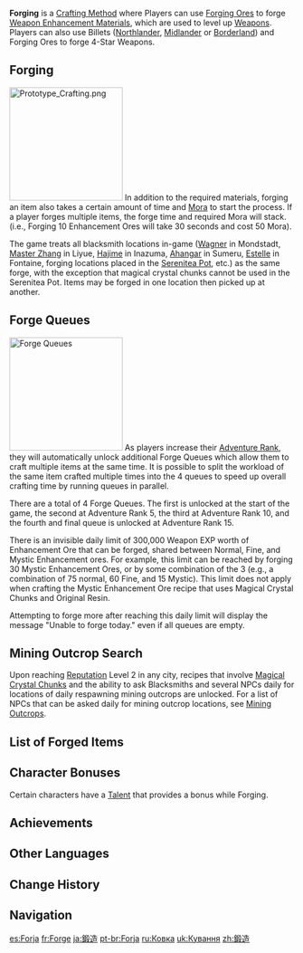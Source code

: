 {{Terminology Infobox
|image = Icon Forging Small.png
|type  = Crafting Methods
|type2 = Game Systems
}}
'''Forging''' is a [[Crafting Method]] where Players can use [[Forging Ores]] to forge [[Weapon Enhancement Materials]], which are used to level up [[Weapons]]. Players can also use Billets ([[Northlander Billets|Northlander]], [[Midlander Billets|Midlander]] or [[Borderland Billet|Borderland]]) and Forging Ores to forge 4-Star Weapons.

==Forging==
{{See also|Forging Materials}}
[[File:Prototype Crafting.png|200px|thumb|right]]
In addition to the required materials, forging an item also takes a certain amount of time and [[Mora]] to start the process. If a player forges multiple items, the forge time and required Mora will stack. (i.e., Forging 10 Enhancement Ores will take 30 seconds and cost 50 Mora).

The game treats all blacksmith locations in-game ([[Wagner]] in Mondstadt, [[Master Zhang]] in Liyue, [[Hajime]] in Inazuma, [[Ahangar]] in Sumeru, [[Estelle]] in Fontaine, forging locations placed in the [[Serenitea Pot]], etc.) as the same forge, with the exception that magical crystal chunks cannot be used in the Serenitea Pot. Items may be forged in one location then picked up at another.

{{Furnishings by Category List|Forging Furnishings
|resultsheader = There are '''%TOTALPAGES%''' Forging Furnishings:\n
}}

==Forge Queues==
[[File:Forge Queues.png|right|200px|thumb|Forge Queues]]
As players increase their [[Adventure Rank]], they will automatically unlock additional Forge Queues which allow them to craft multiple items at the same time. It is possible to split the workload of the same item crafted multiple times into the 4 queues to speed up overall crafting time by running queues in parallel.

There are a total of 4 Forge Queues. The first is unlocked at the start of the game, the second at Adventure Rank 5, the third at Adventure Rank 10, and the fourth and final queue is unlocked at Adventure Rank 15.

There is an invisible daily limit of 300,000 Weapon EXP worth of Enhancement Ore that can be forged, shared between Normal, Fine, and Mystic Enhancement ores. For example, this limit can be reached by forging 30 Mystic Enhancement Ores, or by some combination of the 3 (e.g., a combination of 75 normal, 60 Fine, and 15 Mystic). This limit does not apply when crafting the Mystic Enhancement Ore recipe that uses Magical Crystal Chunks and Original Resin.

Attempting to forge more after reaching this daily limit will display the message "Unable to forge <Ore> today." even if all queues are empty.

==Mining Outcrop Search==
{{Main|Mining Outcrops}}
Upon reaching [[Reputation]] Level 2 in any city, recipes that involve [[Magical Crystal Chunk]]s and the ability to ask Blacksmiths and several NPCs daily for locations of daily respawning mining outcrops are unlocked. For a list of NPCs that can be asked daily for mining outcrop locations, see [[Mining Outcrops#Mining Outcrop Search|Mining Outcrops]].

==List of Forged Items==
{{Recipes
|category=Weapon Enhancement Materials
|type=Forging
}}
{{Recipes
|category=Weapons
|notcategory=Weapon Enhancement Materials
|type=Forging
}}
{{Recipes
|category=Gadgets
|type=Forging
}}

==Character Bonuses==
Certain characters have a [[Talent]] that provides a bonus while Forging.
{{Talents by Category Table|Forging Talents}}

==Achievements==
{{Achievement Topic Table|topic=Forging}}

==Other Languages==
{{Other Languages
|en      = Forge
|zhs     = 锻造
|zhs_rm  = 
|zht     = 鍛造
|zht_rm  = 
|zh_tl   = 
|ja      = 鍛造
|ja_rm   = Tanzou
|ja_tl   = Forging
|ko      = 단조
|ko_tl   = Forging
|es      = Forjar
|es_tl   = Forge
|fr      = Forger
|fr_tl   = Forge
|ru      = Кузнечное дело
|ru_tl   = Forging Work
|th      = การหลอม
|th_rm   = 
|th_tl   = 
|vi      = Rèn
|vi_tl   = 
|de      = Schmieden
|de_tl   = Forge
|id      = Forge
|pt      = Forjar
|pt_tl   = 
|tr      = İşle
|tr_tl   = Process
|it      = Forgia
|it_tl   = Forge
}}

==Change History==
{{Change History|1.0}}

==Navigation==
{{Game Systems Navbox|Other}}

[[es:Forja]]
[[fr:Forge]]
[[ja:鍛造]]
[[pt-br:Forja]]
[[ru:Ковка]]
[[uk:Кування]]
[[zh:鍛造]]